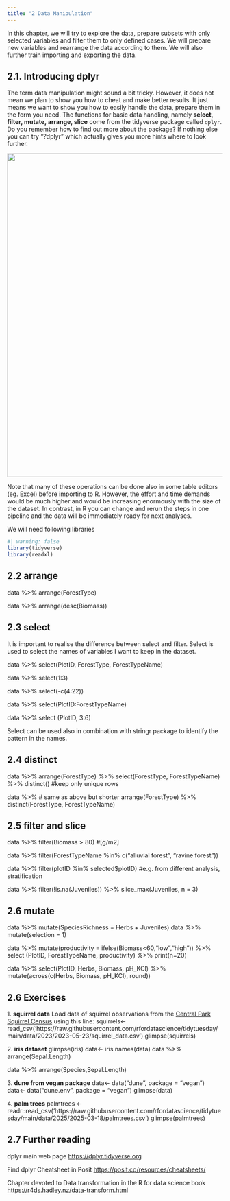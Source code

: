 ```yaml
---
title: "2 Data Manipulation"
---
```

In this chapter, we will try to explore the data, prepare subsets with only selected variables and filter them to only defined cases. We will prepare new variables and rearrange the data according to them. We will also further train importing and exporting the data.  


## 2.1. Introducing dplyr
The term data manipulation might sound a bit tricky. However, it does not mean we plan to show you how to cheat and make better results. It just means we want to show you how to easily handle the data, prepare them in the form you need. 
The functions for basic data handling, namely **select, filter, mutate, arrange, slice** come from the tidyverse package called `dplyr`. Do you remember how to find out more about the package? If nothing else you can try "?dplyr" which actually gives you more hints where to look further. 


![](images/IA_clipboard2Dplyr.png){fig-align="center" width="755"}

Note that many of these operations can be done also in some table editors (eg. Excel) before importing to R. However, the effort and time demands would be much higher and would be increasing enormously with the size of the dataset. In contrast, in R you can change and rerun the steps in one pipeline and the data will be immediately ready for next analyses.   

We will need following libraries
```r
#| warning: false
library(tidyverse)
library(readxl)
```

## 2.2 arrange
data %>% 
  arrange(ForestType)

data %>% 
  arrange(desc(Biomass))


## 2.3 select
It is important to realise the difference between select and filter. Select is used to select the names of variables I want to keep in the dataset. 


data %>% 
  select(PlotID, ForestType, ForestTypeName) 

data %>% 
  select(1:3)

data %>% 
  select(-c(4:22))

data %>%
  select(PlotID:ForestTypeName)

data %>%
  select (PlotID, 3:6)
  
  
Select can be used also in combination with stringr package to identify the pattern in the names.   
  

## 2.4 distinct
data %>%
  arrange(ForestType) %>%
  select(ForestType, ForestTypeName) %>%
  distinct() #keep only unique rows

data %>%      # same as above but shorter
  arrange(ForestType) %>%
  distinct(ForestType, ForestTypeName)



## 2.5 filter and slice
data %>% 
  filter(Biomass > 80) #[g/m2]

data %>% 
  filter(ForestTypeName %in% c("alluvial forest", "ravine forest"))

data %>% 
  filter(plotID %in% selected$plotID) #e.g. from different analysis, stratification

data %>% 
  filter(!is.na(Juveniles)) %>%
  slice_max(Juveniles, n = 3) 



## 2.6 mutate

data %>% 
  mutate(SpeciesRichness = Herbs + Juveniles)
data %>% 
  mutate(selection = 1)

data %>%
  mutate(productivity = ifelse(Biomass<60,"low","high")) %>% 
  select (PlotID, ForestTypeName, productivity) %>%
  print(n=20)

data %>% 
  select(PlotID, Herbs, Biomass, pH_KCl) %>% 
  mutate(across(c(Herbs, Biomass, pH_KCl), round))






## 2.6 Exercises
1\. **squirrel data**
Load data of squirrel observations from the [Central Park Squirrel Census](https://github.com/rfordatascience/tidytuesday/blob/main/data/2023/2023-05-23/readme.md) 
using this line: 
squirrels<- read_csv('https://raw.githubusercontent.com/rfordatascience/tidytuesday/main/data/2023/2023-05-23/squirrel_data.csv')
glimpse(squirrels)


2\. **iris dataset**
glimpse(iris)
data<- iris
names(data)
data %>% 
  arrange(Sepal.Length) 

data %>% 
  arrange(Species,Sepal.Length) 

3\.  **dune from vegan package**
data<- data("dune", package = "vegan")
data<- data("dune.env", package = "vegan")
glimpse(data)


4\. **palm trees**
palmtrees <- readr::read_csv('https://raw.githubusercontent.com/rfordatascience/tidytuesday/main/data/2025/2025-03-18/palmtrees.csv')
glimpse(palmtrees)




## 2.7 Further reading

dplyr main web page <https://dplyr.tidyverse.org>

Find dplyr Cheatsheet in Posit <https://posit.co/resources/cheatsheets/>

Chapter devoted to Data transformation in the R for data science book <https://r4ds.hadley.nz/data-transform.html>


